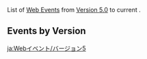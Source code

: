 {{HistoryTabs|Web Event|class=custom-tabs-default}}
List of [[Web Event]]s from [[Version 5.0]] to current<!--[[Version 5.X]]-->.

==Events by Version==
{{Events by Version Tables|5|category = Web Events}}

[[ja:Webイベント/バージョン5]]